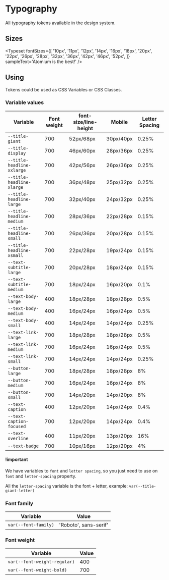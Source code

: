 
<Meta title='Tokens/Typography' />

# Typography

All typography tokens available in the design system.

## Sizes

<Typeset
  fontSizes={[
    '10px',
    '11px',
    '12px',
    '14px',
    '16px',
    '18px',
    '20px',
    '22px',
    '26px',
    '28px',
    '32px',
    '36px',
    '42px',
    '46px',
    '52px',
  ]}
  sampleText='Atomium is the best!'
/>

## Using

Tokens could be used as CSS Variables or CSS Classes.

### Variable values

| Variable                   | Font weight | font-size/line-height | Mobile    | Letter Spacing |
| -------------------------- | ----------- | --------------------- | --------- | -------------- |
| `--title-giant`            | 700         | 52px/68px             | 30px/40px | 0.25%            |
| `--title-display`          | 700         | 46px/60px             | 28px/36px | 0.25%            |
| `--title-headline-xxlarge` | 700         | 42px/56px             | 26px/36px | 0.25%            |
| `--title-headline-xlarge`  | 700         | 36px/48px             | 25px/32px | 0.25%            |
| `--title-headline-large`   | 700         | 32px/40px             | 24px/32px | 0.25%            |
| `--title-headline-medium`  | 700         | 28px/36px             | 22px/28px | 0.15%            |
| `--title-headline-small`   | 700         | 26px/36px             | 20px/28px | 0.15%            |
| `--title-headline-xsmall`  | 700         | 22px/28px             | 19px/24px | 0.15%            |
| `--text-subtitle-large`    | 700         | 20px/28px             | 18px/24px | 0.15%            |
| `--text-subtitle-medium`   | 700         | 18px/24px             | 16px/20px | 0.1%             |
| `--text-body-large`        | 400         | 18px/28px             | 18px/28px | 0.5%             |
| `--text-body-medium`       | 400         | 16px/24px             | 16px/24px | 0.5%             |
| `--text-body-small`        | 400         | 14px/24px             | 14px/24px | 0.25%            |
| `--text-link-large`        | 700         | 18px/28px             | 18px/28px | 0.5%             |
| `--text-link-medium`       | 700         | 16px/24px             | 16px/24px | 0.5%             |
| `--text-link-small`        | 700         | 14px/24px             | 14px/24px | 0.25%            |
| `--button-large`           | 700         | 18px/28px             | 18px/28px | 8%             |
| `--button-medium`          | 700         | 16px/24px             | 16px/24px | 8%             |
| `--button-small`           | 700         | 14px/20px             | 14px/20px | 8%             |
| `--text-caption`           | 400         | 12px/20px             | 14px/24px | 0.4%             |
| `--text-caption-focused`   | 700         | 12px/20px             | 14px/24px | 0.4%           |
| `--text-overline`          | 400         | 11px/20px             | 13px/20px | 16%            |
| `--text-badge`             | 700         | 10px/16px             | 12px/20px | 4%           |

#### !important

We have variables to `font` and `letter spacing`, so you just need to use on `font` and `letter-spacing` property.

All the `letter-spacing` variable is the font + letter, example: `var(--title-giant-letter)`

### Font family

| Variable             | Value                 |
| -------------------- | --------------------- |
| `var(--font-family)` | 'Roboto', sans-serif' |

### Font weight

| Variable                     | Value |
| ---------------------------- | ----- |
| `var(--font-weight-regular)` | 400   |
| `var(--font-weight-bold)`    | 700   |
